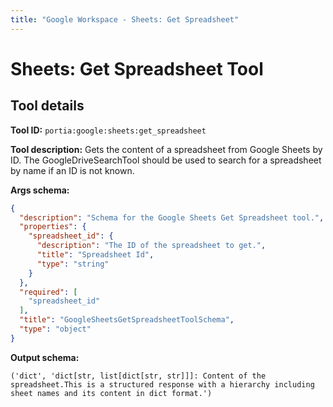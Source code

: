 ```yaml
---
title: "Google Workspace - Sheets: Get Spreadsheet"
---
```

<!-- WARNING: This file is auto-generated by generate_tool_docs.py. Do not edit manually. -->


# Sheets: Get Spreadsheet Tool

<Intro />

## Tool details
**Tool ID:** `portia:google:sheets:get_spreadsheet`

**Tool description:** Gets the content of a spreadsheet from Google Sheets by ID. The GoogleDriveSearchTool should be used to search for a spreadsheet by name if an ID is not known.

**Args schema:**
```json
{
  "description": "Schema for the Google Sheets Get Spreadsheet tool.",
  "properties": {
    "spreadsheet_id": {
      "description": "The ID of the spreadsheet to get.",
      "title": "Spreadsheet Id",
      "type": "string"
    }
  },
  "required": [
    "spreadsheet_id"
  ],
  "title": "GoogleSheetsGetSpreadsheetToolSchema",
  "type": "object"
}
```

**Output schema:**
```
('dict', 'dict[str, list[dict[str, str]]]: Content of the spreadsheet.This is a structured response with a hierarchy including sheet names and its content in dict format.')
```
